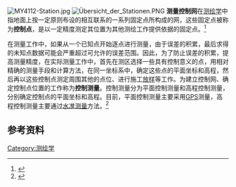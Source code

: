 [[File:MY4112-Station.jpg|thumb]]
[[File:Übersicht_der_Stationen.PNG|thumb]]
'''测量控制网'''在[[测绘学|测绘学]]中指地面上按一定原则布设的相互联系的一系列固定点所构成的网，这些固定点被称为'''控制点'''，是以一定精度测定其位置为其他测绘工作提供依据的固定点。<ref>{{cite book zh |author=杨凯 |title=测绘学名词（第三版） |format=M |edition=1 |location=北京|publisher=科学出版社 |date=2016年2月 |pages= |id= ISBN 9787030268532}}</ref>

在测量工作中，如果从一个已知点开始逐点进行测量，由于误差的积累，最后求得的未知点数据可能会严重超过可允许的误差范围。因此，为了防止误差的积累，提高测量精度，在实际测量工作中，首先在测区选择一些具有控制意义的点，用相对精确的测量手段和计算方法，在同一坐标系中，确定这些点的平面坐标和高程，然后再以这些控制点测定周围其他的点位、进行施工[[放样|放样]]等工作。为建立控制网、确定控制点位置的工作称为'''控制测量'''。控制测量分为平面控制测量和高程控制测量，分别确定控制点的平面坐标和高程。目前，平面控制测量主要采用[[GPS|GPS]]测量，高程控制测量主要通过[[水准测量|水准测量]]方法。<ref>{{cite book zh |author=潘正凤 杨正尧等 |title=数字测图原理与方法 |format=M |edition=1 |location=武汉|publisher=武汉大学出版社 |date=2007年12月 |pages=172～175 |id= ISBN 978-7-307-04311-4}}</ref>
==参考资料==
{{reflist}}
[[Category:测绘学|Category:测绘学]]